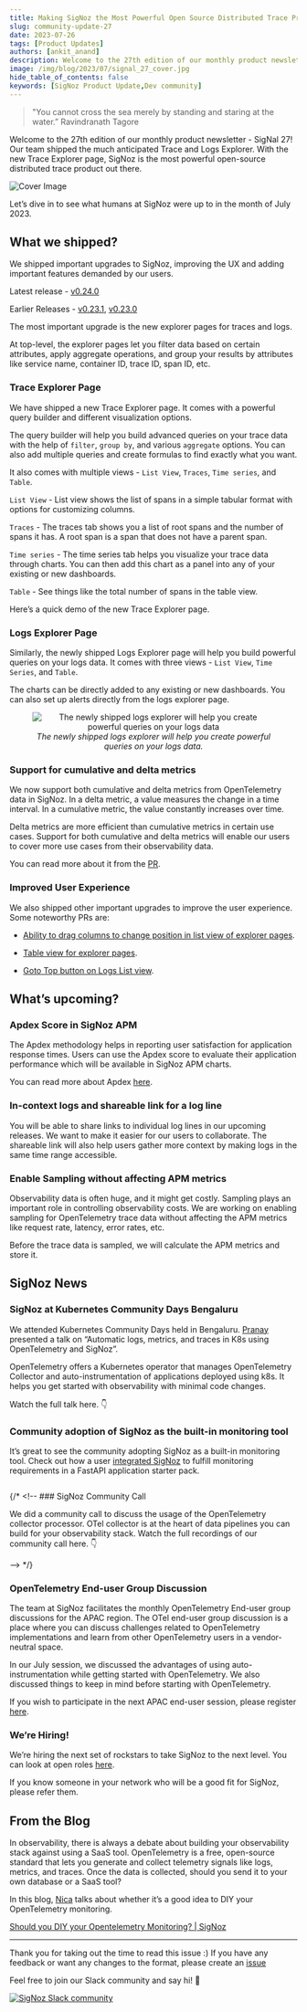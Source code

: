 ```yaml
---
title: Making SigNoz the Most Powerful Open Source Distributed Trace Product - SigNal 27
slug: community-update-27
date: 2023-07-26
tags: [Product Updates]
authors: [ankit_anand]
description: Welcome to the 27th edition of our monthly product newsletter - SigNal 27! Our team shipped the much anticipated Trace and Logs Explorer. With the new Trace Explorer page, SigNoz is the most powerful open-source distributed trace product...
image: /img/blog/2023/07/signal_27_cover.jpg
hide_table_of_contents: false
keywords: [SigNoz Product Update,Dev community]
---
```




<head>
  <link rel="canonical" href="https://signoz.io/blog/community-update-27/"/>
</head>

> "You cannot cross the sea merely by standing and staring at the water.” 
> Ravindranath Tagore

Welcome to the 27th edition of our monthly product newsletter - SigNal 27! Our team shipped the much anticipated Trace and Logs Explorer. With the new Trace Explorer page, SigNoz is the most powerful open-source distributed trace product out there.



![Cover Image](/img/blog/2023/07/signal_27_cover.webp)

Let’s dive in to see what humans at SigNoz were up to in the month of July 2023.

## What we shipped?

We shipped important upgrades to SigNoz, improving the UX and adding important features demanded by our users.

Latest release - <a href = "https://github.com/SigNoz/signoz/releases/tag/v0.24.0" rel="noopener noreferrer nofollow" target="_blank" >v0.24.0</a>

Earlier Releases - <a href = "https://github.com/SigNoz/signoz/releases/tag/v0.23.1" rel="noopener noreferrer nofollow" target="_blank" >v0.23.1</a>, <a href = "https://github.com/SigNoz/signoz/releases/tag/v0.23.0" rel="noopener noreferrer nofollow" target="_blank" >v0.23.0</a>

The most important upgrade is the new explorer pages for traces and logs.

At top-level, the explorer pages let you filter data based on certain attributes, apply aggregate operations, and group your results by attributes like service name, container ID, trace ID, span ID, etc.

### Trace Explorer Page

We have shipped a new Trace Explorer page. It comes with a powerful query builder and different visualization options.

The query builder will help you build advanced queries on your trace data with the help of `filter`, `group by`, and various `aggregate` options. You can also add multiple queries and create formulas to find exactly what you want.

It also comes with multiple views - `List View`, `Traces`, `Time series`, and `Table`.

`List View` - List view shows the list of spans in a simple tabular format with options for customizing columns.

`Traces` - The traces tab shows you a list of root spans and the number of spans it has. A root span is a span that does not have a parent span.

`Time series` - The time series tab helps you visualize your trace data through charts. You can then add this chart as a panel into any of your existing or new dashboards.

`Table` - See things like the total number of spans in the table view.

Here’s a quick demo of the new Trace Explorer page.



<YouTube id="fD4lUYXWnYY" mute={false} />



### Logs Explorer Page

Similarly, the newly shipped Logs Explorer page will help you build powerful queries on your logs data. It comes with three views - `List View`, `Time Series`, and `Table`.

The charts can be directly added to any existing or new dashboards. You can also set up alerts directly from the logs explorer page.

<figure data-zoomable align='center'>
    <img src="/img/blog/2023/07/signal_27_query_builder.webp" alt="The newly shipped logs explorer will help you create powerful queries on your logs data"/>
    <figcaption><i>The newly shipped logs explorer will help you create powerful queries on your logs data.</i></figcaption>
</figure>



### Support for cumulative and delta metrics

We now support both cumulative and delta metrics from OpenTelemetry data in SigNoz. In a delta metric, a value measures the change in a time interval. In a cumulative metric, the value constantly increases over time.

Delta metrics are more efficient than cumulative metrics in certain use cases. Support for both cumulative and delta metrics will enable our users to cover more use cases from their observability data.

You can read more about it from the <a href = "https://github.com/SigNoz/signoz/pull/3110" rel="noopener noreferrer nofollow" target="_blank" >PR</a>.

### Improved User Experience

We also shipped other important upgrades to improve the user experience. Some noteworthy PRs are:

- <a href = "https://github.com/SigNoz/signoz/pull/3100" rel="noopener noreferrer nofollow" target="_blank" >Ability to drag columns to change position in list view of explorer pages</a>.

- <a href = "https://github.com/SigNoz/signoz/pull/2964" rel="noopener noreferrer nofollow" target="_blank" >Table view for explorer pages</a>.

- <a href = "https://github.com/SigNoz/signoz/pull/3146" rel="noopener noreferrer nofollow" target="_blank" >Goto Top button on Logs List view</a>.

## What’s upcoming?

### Apdex Score in SigNoz APM

The Apdex methodology helps in reporting user satisfaction for application response times. Users can use the Apdex score to evaluate their application performance which will be available in SigNoz APM charts.

You can read more about Apdex <a href = "https://www.apdex.org/" rel="noopener noreferrer nofollow" target="_blank" >here</a>.

### In-context logs and shareable link for a log line

You will be able to share links to individual log lines in our upcoming releases. We want to make it easier for our users to collaborate. The shareable link will also help users gather more context by making logs in the same time range accessible.

### Enable Sampling without affecting APM metrics

Observability data is often huge, and it might get costly. Sampling plays an important role in controlling observability costs. We are working on enabling sampling for OpenTelemetry trace data without affecting the APM metrics like request rate, latency, error rates, etc.

Before the trace data is sampled, we will calculate the APM metrics and store it.

## SigNoz News

### SigNoz at Kubernetes Community Days Bengaluru

We attended Kubernetes Community Days held in Bengaluru. <a href = "https://www.linkedin.com/in/pranay01/" rel="noopener noreferrer nofollow" target="_blank" >Pranay</a> presented a talk on “Automatic logs, metrics, and traces in K8s using OpenTelemetry and SigNoz”.

OpenTelemetry offers a Kubernetes operator that manages OpenTelemetry Collector and auto-instrumentation of applications deployed using k8s. It helps you get started with observability with minimal code changes.

Watch the full talk here. 👇



<YouTube id="L4i3iFtHbhQ" mute={false} />



### Community adoption of SigNoz as the built-in monitoring tool

It’s great to see the community adopting SigNoz as a built-in monitoring tool. Check out how a user <a href = "https://twitter.com/gofrendiasgard/status/1680139003658641408" rel="noopener noreferrer nofollow" target="_blank" >integrated SigNoz</a> to fulfill monitoring requirements in a FastAPI application starter pack.

<figure data-zoomable align='center'>
    <img src="/img/blog/2023/07/signal_27_goFrendi.webp" alt=""/>
</figure>



{/* <!-- ### SigNoz Community Call

We did a community call to discuss the usage of the OpenTelemetry collector processor. OTel collector is at the heart of data pipelines you can build for your observability stack. Watch the full recordings of our community call here. 👇



<YouTube id="7oqfqYFo1Zg" mute={false} />

 --> */}

### OpenTelemetry End-user Group Discussion

The team at SigNoz facilitates the monthly OpenTelemetry End-user group discussions for the APAC region. The OTel end-user group discussion is a place where you can discuss challenges related to OpenTelemetry implementations and learn from other OpenTelemetry users in a vendor-neutral space.

In our July session, we discussed the advantages of using auto-instrumentation while getting started with OpenTelemetry. We also discussed things to keep in mind before starting with OpenTelemetry.

If you wish to participate in the next APAC end-user session, please register <a href = "https://lu.ma/1w129wgu" rel="noopener noreferrer nofollow" target="_blank" >here</a>.

### We’re Hiring!

We’re hiring the next set of rockstars to take SigNoz to the next level. You can look at open roles <a href = "https://www.ycombinator.com/companies/signoz/jobs" rel="noopener noreferrer nofollow" target="_blank" >here</a>.

If you know someone in your network who will be a good fit for SigNoz, please refer them.

## From the Blog

In observability, there is always a debate about building your observability stack against using a SaaS tool. OpenTelemetry is a free, open-source standard that lets you generate and collect telemetry signals like logs, metrics, and traces. Once the data is collected, should you send it to your own database or a SaaS tool?

In this blog, <a href = "https://github.com/serverless-mom" rel="noopener noreferrer nofollow" target="_blank" >Nica</a> talks about whether it’s a good idea to DIY your OpenTelemetry monitoring.

[Should you DIY your Opentelemetry Monitoring? | SigNoz](https://signoz.io/blog/should-you-diy-your-opentelemetry-monitoring-observability/)

---

Thank you for taking out the time to read this issue :) If you have any feedback or want any changes to the format, please create an <a href = "https://github.com/SigNoz/signoz/issues" rel="noopener noreferrer nofollow" target="_blank" >issue</a>

Feel free to join our Slack community and say hi! 👋

[![SigNoz Slack community](/img/blog/common/join_slack_cta.webp)](https://signoz.io/slack)
